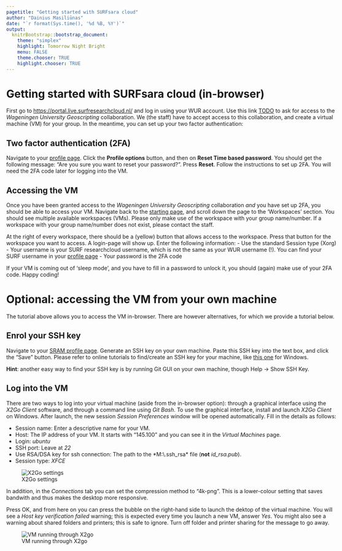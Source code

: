 ```yaml
---
pagetitle: "Getting started with SURFsara cloud"
author: "Dainius Masiliūnas"
date: "`r format(Sys.time(), '%d %B, %Y')`"
output:
  knitrBootstrap::bootstrap_document:
    theme: "simplex"
    highlight: Tomorrow Night Bright
    menu: FALSE
    theme.chooser: TRUE
    highlight.chooser: TRUE
---
```


<style type="text/css">
body {max-width: none;}
a:visited {color: #91170a;}
</style>

# Getting started with SURFsara cloud (in-browser)

First go to [https://portal.live.surfresearchcloud.nl/](https://portal.live.surfresearchcloud.nl/) and log in using your WUR account. Use this link [TODO](TODO) to ask for access to the *Wageningen University Geoscripting* collaboration. We (the staff) have to accept access to this collaboration, and create a virtual machine (VM) for your group. In the meantime, you can set up your two factor authentication:

## Two factor authentication (2FA)

Navigate to your [profile page](https://portal.live.surfresearchcloud.nl/profile). Click the **Profile options** button, and then on **Reset Time based password**. You should get the following message: "Are you sure you want to reset your password?". Press **Reset**. Follow the instructions to set up 2FA. You will need the 2FA code later for logging into the VM.

## Accessing the VM

Once you have been granted access to the *Wageningen University Geoscripting* collaboration *and* you have set up 2FA, you should be able to access your VM. Navigate back to the [starting page](https://portal.live.surfresearchcloud.nl/), and scroll down the page to the 'Workspaces' section. You should see multiple available workspaces (VMs). Please only make use of the workspace with your group name/number. If a workspace with your group name/number does not exist, please contact the staff.

At the right of every workspace, there should be a (yellow) button that allows access to the workspace. Press that button for the workspace you want to access. A login-page will show up. Enter the following information:
- Use the standard Session type (Xorg)
- Your username is your SURF researchcloud username, which is not the same as your WUR username (!). You can find your SURF username in your [profile page](https://portal.live.surfresearchcloud.nl/profile)
- Your password is the 2FA code

If your VM is coming out of 'sleep mode', and you have to fill in a password to unlock it, you should (again) make use of your 2FA code. Happy coding!

# Optional: accessing the VM from your own machine

The tutorial above allows you to access the VM in-browser. There are however alternatives, for which we provide a tutorial below.

## Enrol your SSH key

Navigate to your [SRAM profile page](https://sram.surf.nl/profile). Generate an SSH key on your own machine. Paste this SSH key into the text box, and click the "Save" button. Please refer to online tutorials to find/create an SSH key for your machine, like [this one](https://www.howtogeek.com/762863/how-to-generate-ssh-keys-in-windows-10-and-windows-11/) for Windows.

**Hint**: another easy way to find your SSH key is by running Git GUI on your own machine, though Help → Show SSH Key. 

## Log into the VM

There are two ways to log into your virtual machine (aside from the in-browser option): through a graphical interface using the *X2Go Client* software, and through a command line using *Git Bash*. To use the graphical interface, install and launch *X2Go Client* on Windows. After launch, the new session *Session Preferences* window will be opened automatically. Fill in the details as follows:

* Session name: Enter a descriptive name for your VM.
* Host: The IP address of your VM. It starts with "145.100" and you can see it in the *Virtual Machines* page.
* Login: *ubuntu*
* SSH port: Leave at *22*
* Use RSA/DSA key for ssh connection: The path to the *M:\\.ssh\id_rsa* file (**not** *id_rsa.pub*).
* Session type: *XFCE*

![X2Go settings](figs/x2gosettings.PNG)

In addition, in the *Connections* tab you can set the compression method to "4k-png". This is a lower-colour setting that saves bandwith and thus makes the desktop more responsive.

Press OK, and from here on you can press the bubble on the right-hand side to launch the dektop of the virtual machine. You will see a *Host key verification failed* warning; this is expected every time you launch a new VM, answer *Yes*. You might also see a warning about shared folders and printers; this is safe to ignore. Turn off folder and printer sharing for the message to go away.

![VM running through X2go](figs/x2gorunning.PNG)

<!-- Likely all deprecated, and possibly also not relevant

## Shut down a VM

**Very important: Remember to properly shut down VMs that you are not actively using, as they take up precious resources from the cloud! If you do not, other students might not be able to start their own VMs.**

To properly shut down your VM, first you need to make sure your computer is no longer connected to it. If you have X2Go running, open the X2Go Client window again, and press the *Terminate* button on the lower right part of the main pane. This will gracefully log your user out.

Then on the SURFSara website, select your VM, press the *Power off* button and confirm *Send the power off signal*. Wait for the state to become *OFF*, then press the *Delete* button and confirm deletion.

**Important**: Only if your VM is **deleted** (does **not** show up in the *VMs* tab altogether) does it free the resources for other students to use!

## Saving changes

If you change something, then restart the VM, you may notice that your changes have been lost. This is because by default VM hard drives are not persistent. You need to clone them and set them as persistent to make the changes stick.

To do that, when your VM is in the *OFF* state, press the green floppy disk icon. Give your new template a descriptive name (for example, your name or the name of your group) and choose "Persistent". Wait a while while your changes are saved.

From here on, as long as you start the VM from the template in the *Saved* tab, the changes you do will be saved.

**Important**: Do not make more than one VM persistent, as it might go over the hard disk quota! If you want to start fresh, make sure your previous saved template is deleted first.

## File sharing

You might want to transfer files to or from the VM. There are two ways to do so. The more convenient method is to use *Network File System* (NFS) to access the VM drive as if it was a local hard drive. To do that, you need to establish a secure connection to the VM and map the network drive to your PC.

First, start *Git Bash*. This will open a terminal window. In it, enter: `ssh -N -L 2049:localhost:2049 -L 2050:localhost:2050 -L 111:localhost:111 ubuntu@<ip>` where `<ip>` is the IP address of your VM. This will establish a secure SSH connection to the VM on ports 2049, 2050 and 111 (the console getting stuck and seemingly nothing happening is good and expected). You can use this method for other applications and ports as well (such as to access RStudio Server on some VMs). When you are done, to disconnect the secure connection, press Ctrl+C in the Git Bash window, which brings you back to the `$` prompt.

To map the network drive, there are also two options. The GUI option is to open My Computer, press the *Map Network Drive* button, and enter `localhost:/home/ubuntu/userdata` (again, use the IP of your VM). Double-clicking on the drive, you will see a folder with nothing but an inaccesible `lost+found` folder. It is the */home/ubuntu/userdata* directory on the VM, and you can drag and drop files and folders to and from it. To disconnect, right-click on the network drive and click *Disconnect*.

**Note**: If the GUI option has Windows treating files you create as read-only, try mounting the remote drive by using the command line. To do that, run `cmd.exe` (Command Prompt) from the Start menu, then enter `mount -o fileaccess=777 localhost:/home/ubuntu/userdata Z:`. This will make the drive appear in My Computer just like the GUI method did, with all new files being treated as read-write.

![NFS shared drive mapped to drive Z:](figs/filesharing.png)

Another, less complicated but also less convenient method to tranfer files is using the *Secure File Transfter Protocol* (SFTP). It is a command-line program that comes with SSH. You can use it for transferring any file you can access using SSH, so it is not limited to prespecified directories like NFS is. So you can use it to get or send files outside of your *userdata* directory.

To use it, open *Git Bash* again, and enter: `sftp ubuntu@<ip>`. This will give you a prompt in which you can enter commands. Use `get <file>` to download files and `put <file>` to upload them, where `<file>` is the path to the file. You can change the directory you download the files to by using `lcd <path>`, and the directory you download from by using `cd <path>`. Enter `?` for a complete list of commands, `exit` to quit. 

# References

* [Workshop on using SURFsara](https://doc.hpccloud.surfsara.nl/VU-20161019/index)
* [SURFsara documentation](https://doc.hpccloud.surfsara.nl/)

-->

